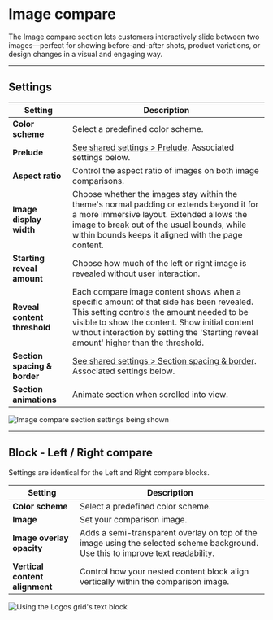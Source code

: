 # Image compare

The Image compare section lets customers interactively slide between two images—perfect for showing before-and-after shots, product variations, or design changes in a visual and engaging way.

---

## Settings

| Setting               | Description                                                                 |
|------------------------|-----------------------------------------------------------------------------|
| **Color scheme**         | Select a predefined color scheme. |
| **Prelude**         | [See shared settings > Prelude](#prelude). Associated settings below.                        |
| **Aspect ratio**         | Control the aspect ratio of images on both image comparisons. |
| **Image display width**       | Choose whether the images stay within the theme's normal padding or extends beyond it for a more immersive layout. Extended allows the image to break out of the usual bounds, while within bounds keeps it aligned with the page content. |
| **Starting reveal amount**         | Choose how much of the left or right image is revealed without user interaction.                        |
| **Reveal content threshold**         | Each compare image content shows when a specific amount of that side has been revealed. This setting controls the amount needed to be visible to show the content. Show initial content without interaction by setting the 'Starting reveal amount' higher than the threshold.                        |
| **Section spacing & border**     | [See shared settings > Section spacing & border](#spacing-and-border). Associated settings below.                    |
| **Section animations**     | Animate section when scrolled into view.                    |

![Image compare section settings being shown](./img/image-compare-1-settings.gif)


---


<SharedSettings />


<Prelude />


<SpacingAndBorder />

## Block - Left / Right compare

Settings are identical for the Left and Right compare blocks.

| Setting               | Description                                                                 |
|------------------------|-----------------------------------------------------------------------------|
| **Color scheme**         | Select a predefined color scheme. |
| **Image**         | Set your comparison image.                        |
| **Image overlay opacity**| Adds a semi-transparent overlay on top of the image using the selected scheme background. Use this to improve text readability. |
| **Vertical content alignment**       | Control how your nested content block align vertically within the comparison image. |

![Using the Logos grid's text block](./img/image-compare-2-block-settings.gif)

